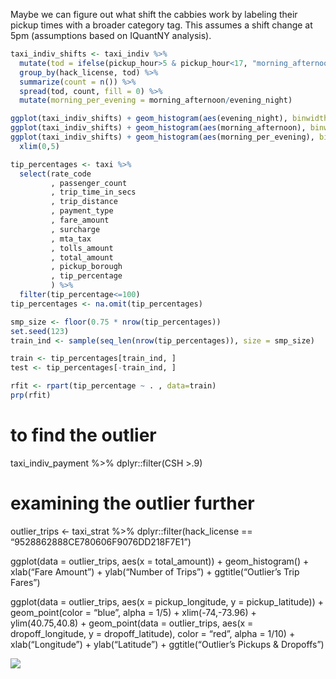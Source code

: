 Maybe we can figure out what shift the cabbies work by labeling their pickup times with a broader category tag.  This assumes a shift change at 5pm (assumptions based on IQuantNY analysis).

```r
taxi_indiv_shifts <- taxi_indiv %>% 
  mutate(tod = ifelse(pickup_hour>5 & pickup_hour<17, "morning_afternoon", "evening_night")) %>% 
  group_by(hack_license, tod) %>% 
  summarize(count = n()) %>% 
  spread(tod, count, fill = 0) %>% 
  mutate(morning_per_evening = morning_afternoon/evening_night)

ggplot(taxi_indiv_shifts) + geom_histogram(aes(evening_night), binwidth = 1)
ggplot(taxi_indiv_shifts) + geom_histogram(aes(morning_afternoon), binwidth = 1)
ggplot(taxi_indiv_shifts) + geom_histogram(aes(morning_per_evening), binwidth = .1) +
  xlim(0,5)
```
```r
tip_percentages <- taxi %>%
  select(rate_code
         , passenger_count
         , trip_time_in_secs
         , trip_distance
         , payment_type
         , fare_amount
         , surcharge
         , mta_tax
         , tolls_amount
         , total_amount
         , pickup_borough
         , tip_percentage
         ) %>% 
  filter(tip_percentage<=100)
tip_percentages <- na.omit(tip_percentages)

smp_size <- floor(0.75 * nrow(tip_percentages))
set.seed(123)
train_ind <- sample(seq_len(nrow(tip_percentages)), size = smp_size)

train <- tip_percentages[train_ind, ]
test <- tip_percentages[-train_ind, ]

rfit <- rpart(tip_percentage ~ . , data=train) 
prp(rfit)
```

# to find the outlier
taxi_indiv_payment %>% 
  dplyr::filter(CSH >.9)

# examining the outlier further
outlier_trips <- taxi_strat %>% 
  dplyr::filter(hack_license == "9528862888CE780606F9076DD218F7E1")

ggplot(data = outlier_trips, aes(x = total_amount)) + geom_histogram() + 
  xlab("Fare Amount") + ylab("Number of Trips") + 
  ggtitle("Outlier's Trip Fares")

ggplot(data = outlier_trips, aes(x = pickup_longitude, y = pickup_latitude)) + 
  geom_point(color = "blue", alpha = 1/5) + xlim(-74,-73.96) + ylim(40.75,40.8) +
  geom_point(data = outlier_trips, aes(x = dropoff_longitude, y = dropoff_latitude),
             color = "red", alpha = 1/10) +
  xlab("Longitude") + ylab("Latitude") + ggtitle("Outlier's Pickups & Dropoffs")


![](/Users/angelaschroeder/Desktop/Screen Shot 2015-08-26 at 11.23.46 AM.png) 

